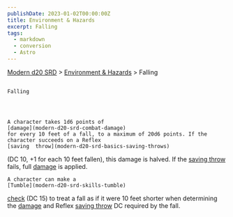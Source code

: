 ```yaml
---
publishDate: 2023-01-02T00:00:00Z
title: Environment & Hazards
excerpt: Falling
tags:
  - markdown
  - conversion
  - Astro
---
```


[Modern d20 SRD](/#modernD20) >
[Environment & Hazards](modern-d20-srd-environment-hazards-index) > Falling

##

    Falling




    A character takes 1d6 points of
    [damage](modern-d20-srd-combat-damage)
    for every 10 feet of a fall, to a maximum of 20d6 points. If the character succeeds on a Reflex
    [saving  throw](modern-d20-srd-basics-saving-throws)
(DC 10, +1 for each 10 feet fallen), this damage is halved. If the
[saving throw](modern-d20-srd-basics-saving-throws)
fails, full
[damage](modern-d20-srd-combat-damage)
is applied.

    A character can make a
    [Tumble](modern-d20-srd-skills-tumble)

[check](modern-d20-srd-skills-skill-basics-php#skill-check-index)
(DC 15) to treat a fall as if it were 10 feet shorter when determining the
[damage](modern-d20-srd-combat-damage)
and Reflex
[saving throw](modern-d20-srd-basics-saving-throws)
DC required by the fall.
